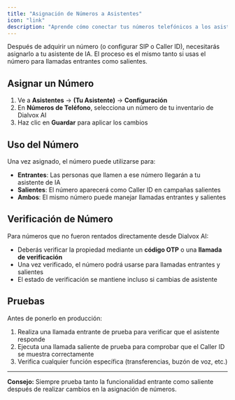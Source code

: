 ```yaml
---
title: "Asignación de Números a Asistentes"
icon: "link"
description: "Aprende cómo conectar tus números telefónicos a los asistentes de IA para llamadas entrantes y salientes"
---
```


Después de adquirir un número (o configurar SIP o Caller ID), necesitarás asignarlo a tu asistente de IA. El proceso es el mismo tanto si usas el número para llamadas entrantes como salientes.

## Asignar un Número

1. Ve a **Asistentes** → **(Tu Asistente)** → **Configuración**
2. En **Números de Teléfono**, selecciona un número de tu inventario de Dialvox AI
3. Haz clic en **Guardar** para aplicar los cambios

## Uso del Número

Una vez asignado, el número puede utilizarse para:

- **Entrantes**: Las personas que llamen a ese número llegarán a tu asistente de IA
- **Salientes**: El número aparecerá como Caller ID en campañas salientes
- **Ambos**: El mismo número puede manejar llamadas entrantes y salientes

## Verificación de Número

Para números que no fueron rentados directamente desde Dialvox AI:

- Deberás verificar la propiedad mediante un **código OTP** o una **llamada de verificación**
- Una vez verificado, el número podrá usarse para llamadas entrantes y salientes
- El estado de verificación se mantiene incluso si cambias de asistente

## Pruebas

Antes de ponerlo en producción:

1. Realiza una llamada entrante de prueba para verificar que el asistente responde
2. Ejecuta una llamada saliente de prueba para comprobar que el Caller ID se muestra correctamente
3. Verifica cualquier función específica (transferencias, buzón de voz, etc.)

---

**Consejo:** Siempre prueba tanto la funcionalidad entrante como saliente después de realizar cambios en la asignación de números.
